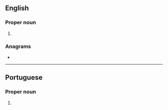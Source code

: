 {{also|recife}}
==English==

===Proper noun===
{{en-proper noun}}

# {{place:Brazil/state capital|en|state=Pernambuco}}

===Anagrams===
* {{l|en|fierce}}

----

==Portuguese==

===Proper noun===
{{pt-proper noun}}

# {{place:Brazil/state capital|pt|state=Pernambuco}}